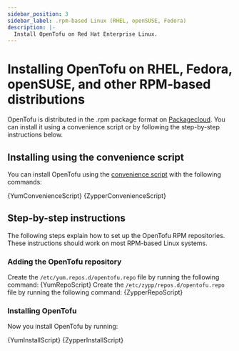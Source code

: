 ```yaml
---
sidebar_position: 3
sidebar_label: .rpm-based Linux (RHEL, openSUSE, Fedora)
description: |-
  Install OpenTofu on Red Hat Enterprise Linux.
---
```



# Installing OpenTofu on RHEL, Fedora, openSUSE, and other RPM-based distributions

OpenTofu is distributed in the .rpm package format on [Packagecloud](https://packagecloud.io/opentofu/tofu). You can install it using a convenience script or by following the step-by-step instructions below.

## Installing using the convenience script

You can install OpenTofu using the [convenience script](https://packagecloud.io/install/repositories/opentofu/tofu/script.rpm.sh?any=true) with the following commands:

<Tabs>
    <TabItem value="redhat" label="Yum (RHEL/Fedora/etc.)" default>
        <CodeBlock language={"bash"}>{YumConvenienceScript}</CodeBlock>
    </TabItem>
    <TabItem value="opensuse-leap" label="Zypper (openSUSE)">
        <CodeBlock language={"bash"}>{ZypperConvenienceScript}</CodeBlock>
    </TabItem>
</Tabs>

## Step-by-step instructions

The following steps explain how to set up the OpenTofu RPM repositories. These instructions should work on most RPM-based Linux systems.

### Adding the OpenTofu repository

<Tabs>
    <TabItem value="redhat" label="Yum (RHEL/Fedora/etc.)" default>
        Create the <code>/etc/yum.repos.d/opentofu.repo</code> file by running the following command:
        <CodeBlock language={"bash"}>{YumRepoScript}</CodeBlock>
    </TabItem>
    <TabItem value="opensuse-leap" label="Zypper (openSUSE)">
        Create the <code>/etc/zypp/repos.d/opentofu.repo</code> file by running the following command:
        <CodeBlock language={"bash"}>{ZypperRepoScript}</CodeBlock>
    </TabItem>
</Tabs>

### Installing OpenTofu

Now you install OpenTofu by running:

<Tabs>
    <TabItem value="redhat" label="Yum (RHEL/Fedora/etc)" default>
        <CodeBlock language={"bash"}>{YumInstallScript}</CodeBlock>
    </TabItem>
    <TabItem value="opensuse-leap" label="Zypper (openSUSE)">
        <CodeBlock language={"bash"}>{ZypperInstallScript}</CodeBlock>
    </TabItem>
</Tabs>

